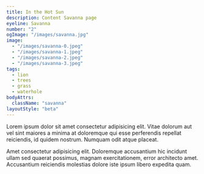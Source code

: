 ```yaml
---
title: In the Hot Sun
description: Content Savanna page
eyeline: Savanna
number: "2"
ogImage: "/images/savanna.jpg"
image: 
  - "/images/savanna-0.jpeg"
  - "/images/savanna-1.jpeg"
  - "/images/savanna-2.jpeg"
  - "/images/savanna-3.jpeg"
tags: 
  - lion
  - trees
  - grass
  - waterhole
bodyAttrs: 
  className: "savanna"
layoutStyle: "beta"
---
```

Lorem ipsum dolor sit amet consectetur adipisicing elit. Vitae dolorum aut vel sint maiores a minima at doloremque qui esse perferendis repellat reiciendis, id quidem nostrum. Numquam odit atque placeat.

Amet consectetur adipisicing elit. Doloremque accusantium hic incidunt ullam sed quaerat possimus, magnam exercitationem, error architecto amet. Accusantium reiciendis molestias dolore iste ipsum libero expedita quam.


